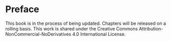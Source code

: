 # Preface {.unnumbered}

This book is in the process of being updated. Chapters will be released on a rolling basis. This work is shared under the Creative Commons Attribution-NonCommercial-NoDerivatives 4.0 International License.
